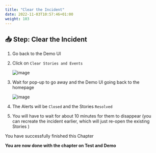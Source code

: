 ```yaml
---
title: "Clear the Incident"
date: 2022-11-03T10:57:46+01:00
weight: 103
---
```




## 📥 Step: Clear the Incident



1. Go back to the Demo UI

1. Click on `Clear Stories and Events`

	![image](/images/45_demo_ui_incident.png)

1. Wait for pop-up to go away and the Demo UI going back to the homepage

	![image](/images/47_check.png)

1. The Alerts will be `Closed` and the Stories `Resolved`

1. You will have to wait for about 10 minutes for them to disappear (you can recreate the incident earlier, which will just re-open the existing Stories )



<InlineNotification kind="success"> 

You have successfully finished this Chapter


**You are now done with the chapter on Test and Demo**

</InlineNotification>

